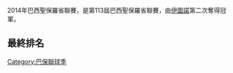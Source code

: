 {{unreferenced|time=2015-03-29T15:40:08+00:00}}
2014年巴西聖保羅省聯賽，是第113屆巴西聖保羅省聯賽，由[[伊圖諾|伊圖諾]]第二次奪得冠軍。

==最終排名==
{{Fb cl header navbar|template=|name=2014 Campeonato Paulista table}}
{{Fb cl2 team |p=1 |t=[[伊圖諾|伊圖諾]]                   |w=10 |d=5 |l=4 |gf=18 |ga=11|bc=#D0F0C0}}
{{Fb cl3 qr   |rows=1|competition=冠軍}}
{{Fb cl2 team |p=2 |t={{FC|山度士}}                              |w=14 |d=3 |l=2 |gf=47 |ga=19|bc=#D0F0C0}}
{{Fb cl3 qr   |rows=1|competition=亞軍}}
{{Fb cl2 team |p=3 |t=[[彭美拉斯|彭美拉斯]]       |w=12 |d=2 |l=3 |gf=29 |ga=14|bc=#D0F0C0}}
{{Fb cl3 qr |rows=2|relegation= |competition=四強出局}}
{{Fb cl2 team |p=4 |t=[[彭拿保蘭斯|彭拿保蘭斯]]        |w=6 |d=2 |l=9 |gf=16 |ga=20|bc=#D0F0C0}}
{{Fb cl2 team |p=5 |t=[[保地花高SP|保地花高SP]]          |w=9 |d=2 |l=5 |gf=23 |ga=20|bc=#D0F0C0}}
{{Fb cl3 qr |rows=4|relegation= |competition=八強出局}}
{{Fb cl2 team |p=6 |t={{FC|聖保羅}}                        |w=8 |d=4 |l=4 |gf=28 |ga=15|bc=#D0F0C0}}
{{Fb cl2 team |p=7 |t=[[邦迪比達|邦迪比達]]   |w=8 |d=0 |l=8 |gf=17 |ga=27|bc=#D0F0C0}}
{{Fb cl2 team |p=8 |t=[[巴拉干天奴|巴拉干天奴]]          |w=7 |d=2 |l=7 |gf=17 |ga=20|bc=#D0F0C0}}
{{Fb cl2 team |p=9 |t=[[哥連泰斯|哥連泰斯]]   |w=7 |d=3 |l=5 |gf=24 |ga=19}}
{{Fb cl3 qr |rows=8|relegation= |competition=小組賽出局}}
{{Fb cl2 team |p=10|t=[[聖貝拿度|聖貝拿度]]       |w=6 |d=5 |l=4 |gf=23 |ga=18}}
{{Fb cl2 team |p=11|t=[[奧達斯聖保羅|奧達斯聖保羅]]       |w=6 |d=5 |l=4 |gf=17 |ga=15}}
{{Fb cl2 team |p=12|t=[[波圖基沙|波圖基沙]] |w=6 |d=2 |l=7 |gf=23 |ga=19}}
{{Fb cl2 team |p=13|t=[[里奧卡拉羅|里奧卡拉羅]]             |w=5 |d=5 |l=5 |gf=29 |ga=27}}
{{Fb cl2 team |p=14|t=[[派拉斯卡巴|派拉斯卡巴]] |w=5 |d=4 |l=6 |gf=18 |ga=18}}
{{Fb cl2 team |p=15|t=[[莫奇米林|莫奇米林]]           |w=5 |d=1 |l=9 |gf=25 |ga=30}}
{{Fb cl2 team |p=16|t=[[利倫斯|利倫斯]]                |w=5 |d=1 |l=9 |gf=9  |ga=21}}
{{Fb cl2 team |p=17|t=[[商業足球會|商業足球會]] |w=2 |d=5 |l=8 |gf=13 |ga=27 |bc=#FFCCCC|relegated=}}
{{Fb cl3 qr |rows=4|relegation=y |competition=巴保乙}}
{{Fb cl2 team |p=18|t=[[奧斯迪|奧斯迪]]                 |w=3 |d=2 |l=10 |gf=16 |ga=28 |bc=#FFCCCC|relegated=}}
{{Fb cl2 team |p=19|t=[[索洛卡巴|索洛卡巴]] |w=2 |d=5 |l=8  |gf=16 |ga=29 |bc=#FFCCCC|relegated=}}
{{Fb cl2 team |p=20|t=[[保列斯達|保列斯達]]           |w=0 |d=4 |l=11 |gf=14 |ga=31 |bc=#FFCCCC|relegated=}}
{{Fb cl footer|s=[http://br.soccerway.com/national/brazil/paulista-a1/2014/1st-round/r23070/ Soccerway.com] |language=Portuguese |title= |trans_title= |u=March 30, 2014|orfc=1st points; 2nd wins; 3rd goal difference; 4th goals scored; 5th head-to-head results; 6th least red cards received; 7th least yellow cards received; 8th draw.
|nt=
|date=May 2014}}

[[Category:巴保聯球季|Category:巴保聯球季]]
